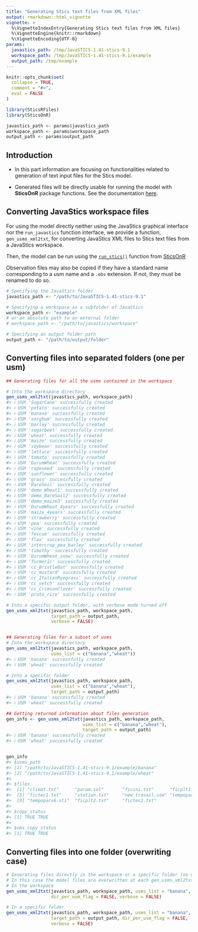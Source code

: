 ```yaml
---
title: "Generating Stics text files from XML files"
output: rmarkdown::html_vignette
vignette: >
  %\VignetteIndexEntry{Generating Stics text files from XML files}
  %\VignetteEngine{knitr::rmarkdown}
  %\VignetteEncoding{UTF-8}
params:
  javastics_path: /tmp/JavaSTICS-1.41-stics-9.1
  workspace_path: /tmp/JavaSTICS-1.41-stics-9.1/example
  output_path: /tmp/example
---
```


```r
knitr::opts_chunk$set(
  collapse = TRUE,
  comment = "#>",
  eval = FALSE
)
```

```r
library(SticsRFiles)
library(SticsOnR)
```


```r
javastics_path <- params$javastics_path
workspace_path <- params$workspace_path
output_path <- params$output_path
```

## Introduction

* In this part information are focusing on functionalities related to generation of text input files for the Stics model.

* Generated files will be directly usable for running the model with **SticsOnR** package functions. See the documentation [here](https://sticsrpacks.github.io/SticsOnR).


## Converting JavaStics workspace files
For using the model directly neither using the JavaStics graphical interface nor the `run_javastics` function interface, we provide a function, `gen_usms_xml2txt`, for converting JavaStics XML files to Stics text files from a JavaStics workspace. 

Then, the model can be run using the [`run_stics()`](https://sticsrpacks.github.io/SticsOnR/reference/run_stics.html) function from [SticsOnR](https://sticsrpacks.github.io/SticsOnR/index.html)

Observation files may also be copied if they have a standard name corresponding to a usm name and a `.obs` extension. If not, they must be renamed to do so.

```r
# Specifying the JavaStics folder
javastics_path <- "/path/to/JavaSTICS-1.41-stics-9.1"

# Specifying a workspace as a subfolder of JavaStics 
workspace_path <- "example"
# or an absolute path to an external folder
# workspace_path <- "/path/to/javastics/workspace"

# Specifying an output folder path 
output_path <- "/path/to/output/folder"

```

## Converting files into separated folders (one per usm)
```r
## Generating files for all the usms contained in the workspace

# Into the workspace directory
gen_usms_xml2txt(javastics_path, workspace_path)
#> ℹ USM 'SugarCane' successfully created
#> ℹ USM 'potato' successfully created
#> ℹ USM 'banana' successfully created
#> ℹ USM 'sorghum' successfully created
#> ℹ USM 'barley' successfully created
#> ℹ USM 'sugarbeet' successfully created
#> ℹ USM 'wheat' successfully created
#> ℹ USM 'maize' successfully created
#> ℹ USM 'soybean' successfully created
#> ℹ USM 'lettuce' successfully created
#> ℹ USM 'tomato' successfully created
#> ℹ USM 'DurumWheat' successfully created
#> ℹ USM 'rapeseed' successfully created
#> ℹ USM 'sunflower' successfully created
#> ℹ USM 'grass' successfully created
#> ℹ USM 'BareSoil' successfully created
#> ℹ USM 'demo_Wheat1' successfully created
#> ℹ USM 'demo_BareSoil2' successfully created
#> ℹ USM 'demo_maize3' successfully created
#> ℹ USM 'DurumWheat_4years' successfully created
#> ℹ USM 'maize_4years' successfully created
#> ℹ USM 'strawberry' successfully created
#> ℹ USM 'pea' successfully created
#> ℹ USM 'vine' successfully created
#> ℹ USM 'fescue' successfully created
#> ℹ USM 'flax' successfully created
#> ℹ USM 'intercrop_pea_barley' successfully created
#> ℹ USM 'timothy' successfully created
#> ℹ USM 'DurumWheat_snow' successfully created
#> ℹ USM 'Turmeric' successfully created
#> ℹ USM 'cc_BristleOat' successfully created
#> ℹ USM 'cc_mustard' successfully created
#> ℹ USM 'cc_ItalianRyegrass' successfully created
#> ℹ USM 'cc_vetch' successfully created
#> ℹ USM 'cc_CrimsonClover' successfully created
#> ℹ USM 'proto_rice' successfully created

```

```r

# Into a specific output folder, with verbose mode turned off
gen_usms_xml2txt(javastics_path, workspace_path,
                 target_path = output_path,
                 verbose = FALSE)


## Generating files for a subset of usms
# Into the workspace directory
gen_usms_xml2txt(javastics_path, workspace_path, 
                 usms_list = c("banana","wheat"))
#> ℹ USM 'banana' successfully created
#> ℹ USM 'wheat' successfully created

# Into a specific folder
gen_usms_xml2txt(javastics_path, workspace_path, 
                 usms_list = c("banana","wheat"),
                 target_path = output_path)
#> ℹ USM 'banana' successfully created
#> ℹ USM 'wheat' successfully created

```

```r
## Getting returned information about files generation
gen_info <- gen_usms_xml2txt(javastics_path, workspace_path,
                             usms_list = c("banana","wheat"),
                             target_path = output_path)
#> ℹ USM 'banana' successfully created
#> ℹ USM 'wheat' successfully created


gen_info
#> $usms_path
#> [1] "/path/to/JavaSTICS-1.41-stics-9.1/example/banana"
#> [2] "/path/to/JavaSTICS-1.41-stics-9.1/example/wheat" 
#> 
#> $files
#>  [1] "climat.txt"      "param.sol"       "ficini.txt"      "ficplt1.txt"    
#>  [5] "fictec1.txt"     "station.txt"     "new_travail.usm" "tempopar.sti"   
#>  [9] "tempoparv6.sti"  "ficplt2.txt"     "fictec2.txt"    
#> 
#> $copy_status
#> [1] TRUE TRUE
#> 
#> $obs_copy_status
#> [1] TRUE TRUE
```

## Converting files into one folder (overwriting case) 
```r
# Generating files directly in the workspace or a specific folder (no usm sub-folder) 
# In this case the model files are overwritten at each gen_usms_xml2txt call !
# In the workspace
gen_usms_xml2txt(javastics_path, workspace_path, usms_list = "banana",
                 dir_per_usm_flag = FALSE, verbose = FALSE)

# In a specific folder
gen_usms_xml2txt(javastics_path, workspace_path, usms_list = "banana", 
                 target_path = output_path, dir_per_usm_flag = FALSE,
                 verbose = FALSE)


```
